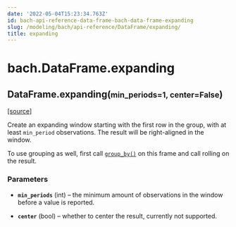 ```yaml
---
date: '2022-05-04T15:23:34.763Z'
id: bach-api-reference-data-frame-bach-data-frame-expanding
slug: /modeling/bach/api-reference/DataFrame/expanding/
title: expanding
---
```


# bach.DataFrame.expanding

<div className="method">

<h2 className="signature-method"><span className="additional-name">DataFrame.</span><span className="name">expanding(</span><small className="parameter-list"><span className="parameter" id="min_periods">min_periods=1</span>, <span className="parameter" id="center">center=False</span></small>)</h2>


&#8203;<span className="view-source">[[source]](https://github.com/objectiv/objectiv-analytics/blob/main/bach/bach/dataframe.py)</span>

<div className="content">

Create an expanding window starting with the first row in the group, with at least `min_period`
observations. The result will be right-aligned in the window.

To use grouping as well, first call [`group_by()`](/docs/modeling/bach/api-reference/DataFrame/bach.DataFrame.group-by) on this frame and call rolling on the result.


### Parameters

* **`min_periods`** (int) – the minimum amount of observations in the window before a value is reported.


* **`center`** (bool) – whether to center the result, currently not supported.





</div>


</div>
